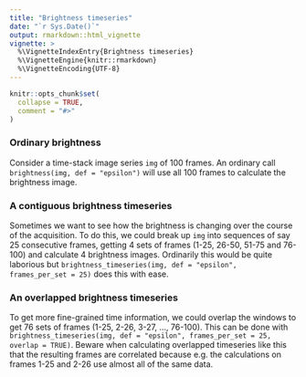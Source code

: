 ```yaml
---
title: "Brightness timeseries"
date: "`r Sys.Date()`"
output: rmarkdown::html_vignette
vignette: >
  %\VignetteIndexEntry{Brightness timeseries}
  %\VignetteEngine{knitr::rmarkdown}
  %\VignetteEncoding{UTF-8}
---
```


```r
knitr::opts_chunk$set(
  collapse = TRUE,
  comment = "#>"
)
```


### Ordinary brightness

Consider a time-stack image series `img` of 100 frames. An ordinary call `brightness(img, def = "epsilon")` will use all 100 frames to calculate the brightness image.


### A contiguous brightness timeseries

Sometimes we want to see how the brightness is changing over the course of the acquisition. To do this, we could break up `img` into sequences of say 25 consecutive frames, getting 4 sets of frames (1-25, 26-50, 51-75 and 76-100) and calculate 4 brightness images. Ordinarily this would be quite laborious but `brightness_timeseries(img, def = "epsilon", frames_per_set = 25)` does this with ease.


### An overlapped brightness timeseries

To get more fine-grained time information, we could overlap the windows to get 76 sets of frames (1-25, 2-26, 3-27, ..., 76-100). This can be done with `brightness_timeseries(img, def = "epsilon", frames_per_set = 25, overlap = TRUE)`. Beware when calculating overlapped timeseries like this that the resulting frames are correlated because e.g. the calculations on frames 1-25 and 2-26 use almost all of the same data.
